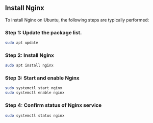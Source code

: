 ## Install Nginx
To install Nginx on Ubuntu, the following steps are typically performed: 
### Step 1: Update the package list.
```bash
sudo apt update
```

### Step 2: Install Nginx
```bash
sudo apt install nginx
```

### Step 3: Start and enable Nginx
```bash
sudo systemctl start nginx
sudo systemctl enable nginx
```

### Step 4: Confirm status of Nginx service
```bash
sudo systemctl status nginx
```
